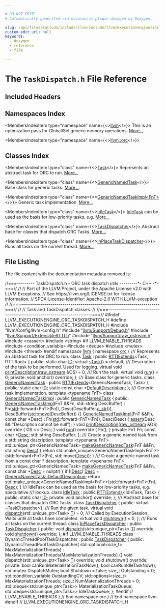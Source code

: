 ```yaml
---

# DO NOT EDIT!
# Automatically generated via docusaurus-plugin-doxygen by Doxygen.

slug: /api/files/include/include/llvm/include/llvm/executionengine/include/llvm/executionengine/orc/taskdispatch-h
custom_edit_url: null
keywords:
  - doxygen
  - reference
  - file

---
```





# The `TaskDispatch.h` File Reference

<DoxygenPage pluginConfig={pluginConfig}>



## Included Headers

<IncludesList>
<IncludesListItem
  filePath="llvm/Config/llvm-config.h"
  permalink=""
  isLocal="true" />
<IncludesListItem
  filePath="llvm/Support/Debug.h"
  permalink="/docs/api/files/include/include/llvm/include/llvm/support/debug-h"
  isLocal="true" />
<IncludesListItem
  filePath="llvm/Support/ExtensibleRTTI.h"
  permalink="/docs/api/files/include/include/llvm/include/llvm/support/extensiblertti-h"
  isLocal="true" />
<IncludesListItem
  filePath="llvm/Support/raw_ostream.h"
  permalink="/docs/api/files/include/include/llvm/include/llvm/support/raw-ostream-h"
  isLocal="true" />
<IncludesListItem
  filePath="cassert"
  permalink=""
  isLocal="false" />
<IncludesListItem
  filePath="string"
  permalink=""
  isLocal="false" />
</IncludesList>

## Namespaces Index

<MembersIndex>

<MembersIndexItem
  type="namespace"
  name={<><a href="/docs/api/namespaces/llvm">llvm</a></>}>
This is an optimization pass for GlobalISel generic memory operations. <a href="/docs/api/namespaces/llvm/#details">More...</a>
</MembersIndexItem>

<MembersIndexItem
  type="namespace"
  name={<><a href="/docs/api/namespaces/llvm/orc">llvm::orc</a></>}>
</MembersIndexItem>

</MembersIndex>

## Classes Index

<MembersIndex>

<MembersIndexItem
  type="class"
  name={<><a href="/docs/api/classes/llvm/orc/task">Task</a></>}>
Represents an abstract task for ORC to run. <a href="/docs/api/classes/llvm/orc/task/#details">More...</a>
</MembersIndexItem>

<MembersIndexItem
  type="class"
  name={<><a href="/docs/api/classes/llvm/orc/genericnamedtask">GenericNamedTask</a></>}>
Base class for generic tasks. <a href="/docs/api/classes/llvm/orc/genericnamedtask/#details">More...</a>
</MembersIndexItem>

<MembersIndexItem
  type="class"
  name={<><a href="/docs/api/classes/llvm/orc/genericnamedtaskimpl">GenericNamedTaskImpl&lt;FnT&gt;</a></>}>
Generic task implementation. <a href="/docs/api/classes/llvm/orc/genericnamedtaskimpl/#details">More...</a>
</MembersIndexItem>

<MembersIndexItem
  type="class"
  name={<><a href="/docs/api/classes/llvm/orc/idletask">IdleTask</a></>}>
<a href="/docs/api/classes/llvm/orc/idletask">IdleTask</a> can be used as the basis for low-priority tasks, e.g. <a href="/docs/api/classes/llvm/orc/idletask/#details">More...</a>
</MembersIndexItem>

<MembersIndexItem
  type="class"
  name={<><a href="/docs/api/classes/llvm/orc/taskdispatcher">TaskDispatcher</a></>}>
Abstract base for classes that dispatch ORC Tasks. <a href="/docs/api/classes/llvm/orc/taskdispatcher/#details">More...</a>
</MembersIndexItem>

<MembersIndexItem
  type="class"
  name={<><a href="/docs/api/classes/llvm/orc/inplacetaskdispatcher">InPlaceTaskDispatcher</a></>}>
Runs all tasks on the current thread. <a href="/docs/api/classes/llvm/orc/inplacetaskdispatcher/#details">More...</a>
</MembersIndexItem>

</MembersIndex>


## File Listing

The file content with the documentation metadata removed is:

<ProgramListing>

<Link id="l00001" /><CodeLine lineNumber="1"><Highlight kind="comment">//===--------- TaskDispatch.h - ORC task dispatch utils ---------&#42;- C++ -&#42;-===//</Highlight><Highlight kind="normal"></Highlight></CodeLine>
<Link id="l00002" /><CodeLine lineNumber="2"><Highlight kind="normal"></Highlight><Highlight kind="comment">//</Highlight><Highlight kind="normal"></Highlight></CodeLine>
<Link id="l00003" /><CodeLine lineNumber="3"><Highlight kind="normal"></Highlight><Highlight kind="comment">// Part of the LLVM Project, under the Apache License v2.0 with LLVM Exceptions.</Highlight><Highlight kind="normal"></Highlight></CodeLine>
<Link id="l00004" /><CodeLine lineNumber="4"><Highlight kind="normal"></Highlight><Highlight kind="comment">// See https://llvm.org/LICENSE.txt for license information.</Highlight><Highlight kind="normal"></Highlight></CodeLine>
<Link id="l00005" /><CodeLine lineNumber="5"><Highlight kind="normal"></Highlight><Highlight kind="comment">// SPDX-License-Identifier: Apache-2.0 WITH LLVM-exception</Highlight><Highlight kind="normal"></Highlight></CodeLine>
<Link id="l00006" /><CodeLine lineNumber="6"><Highlight kind="normal"></Highlight><Highlight kind="comment">//</Highlight><Highlight kind="normal"></Highlight></CodeLine>
<Link id="l00007" /><CodeLine lineNumber="7"><Highlight kind="normal"></Highlight><Highlight kind="comment">//===----------------------------------------------------------------------===//</Highlight><Highlight kind="normal"></Highlight></CodeLine>
<Link id="l00008" /><CodeLine lineNumber="8"><Highlight kind="normal"></Highlight><Highlight kind="comment">//</Highlight><Highlight kind="normal"></Highlight></CodeLine>
<Link id="l00009" /><CodeLine lineNumber="9"><Highlight kind="normal"></Highlight><Highlight kind="comment">// Task and TaskDispatch classes.</Highlight><Highlight kind="normal"></Highlight></CodeLine>
<Link id="l00010" /><CodeLine lineNumber="10"><Highlight kind="normal"></Highlight><Highlight kind="comment">//</Highlight><Highlight kind="normal"></Highlight></CodeLine>
<Link id="l00011" /><CodeLine lineNumber="11"><Highlight kind="normal"></Highlight><Highlight kind="comment">//===----------------------------------------------------------------------===//</Highlight><Highlight kind="normal"></Highlight></CodeLine>
<Link id="l00012" /><CodeLine lineNumber="12"><Highlight kind="normal"></Highlight></CodeLine>
<Link id="l00013" /><CodeLine lineNumber="13"><Highlight kind="normal"></Highlight><Highlight kind="preprocessor">#ifndef LLVM&#95;EXECUTIONENGINE&#95;ORC&#95;TASKDISPATCH&#95;H</Highlight><Highlight kind="normal"></Highlight></CodeLine>
<Link id="l00014" /><CodeLine lineNumber="14"><Highlight kind="normal"></Highlight><Highlight kind="preprocessor">#define LLVM&#95;EXECUTIONENGINE&#95;ORC&#95;TASKDISPATCH&#95;H</Highlight><Highlight kind="normal"></Highlight></CodeLine>
<Link id="l00015" /><CodeLine lineNumber="15"><Highlight kind="normal"></Highlight></CodeLine>
<Link id="l00016" /><CodeLine lineNumber="16"><Highlight kind="normal"></Highlight><Highlight kind="preprocessor">#include &quot;llvm/Config/llvm-config.h&quot;</Highlight><Highlight kind="normal"></Highlight></CodeLine>
<Link id="l00017" /><CodeLine lineNumber="17"><Highlight kind="normal"></Highlight><Highlight kind="preprocessor">#include &quot;<a href="/docs/api/files/include/include/llvm/include/llvm/support/debug-h">llvm/Support/Debug.h</a>&quot;</Highlight><Highlight kind="normal"></Highlight></CodeLine>
<Link id="l00018" /><CodeLine lineNumber="18"><Highlight kind="normal"></Highlight><Highlight kind="preprocessor">#include &quot;<a href="/docs/api/files/include/include/llvm/include/llvm/support/extensiblertti-h">llvm/Support/ExtensibleRTTI.h</a>&quot;</Highlight><Highlight kind="normal"></Highlight></CodeLine>
<Link id="l00019" /><CodeLine lineNumber="19"><Highlight kind="normal"></Highlight><Highlight kind="preprocessor">#include &quot;<a href="/docs/api/files/include/include/llvm/include/llvm/support/raw-ostream-h">llvm/Support/raw&#95;ostream.h</a>&quot;</Highlight><Highlight kind="normal"></Highlight></CodeLine>
<Link id="l00020" /><CodeLine lineNumber="20"><Highlight kind="normal"></Highlight></CodeLine>
<Link id="l00021" /><CodeLine lineNumber="21"><Highlight kind="normal"></Highlight><Highlight kind="preprocessor">#include &lt;cassert&gt;</Highlight><Highlight kind="normal"></Highlight></CodeLine>
<Link id="l00022" /><CodeLine lineNumber="22"><Highlight kind="normal"></Highlight><Highlight kind="preprocessor">#include &lt;string&gt;</Highlight><Highlight kind="normal"></Highlight></CodeLine>
<Link id="l00023" /><CodeLine lineNumber="23"><Highlight kind="normal"></Highlight></CodeLine>
<Link id="l00024" /><CodeLine lineNumber="24"><Highlight kind="normal"></Highlight><Highlight kind="preprocessor">#if LLVM&#95;ENABLE&#95;THREADS</Highlight><Highlight kind="normal"></Highlight></CodeLine>
<Link id="l00025" /><CodeLine lineNumber="25"><Highlight kind="normal"></Highlight><Highlight kind="preprocessor">#include &lt;condition&#95;variable&gt;</Highlight><Highlight kind="normal"></Highlight></CodeLine>
<Link id="l00026" /><CodeLine lineNumber="26"><Highlight kind="normal"></Highlight><Highlight kind="preprocessor">#include &lt;deque&gt;</Highlight><Highlight kind="normal"></Highlight></CodeLine>
<Link id="l00027" /><CodeLine lineNumber="27"><Highlight kind="normal"></Highlight><Highlight kind="preprocessor">#include &lt;mutex&gt;</Highlight><Highlight kind="normal"></Highlight></CodeLine>
<Link id="l00028" /><CodeLine lineNumber="28"><Highlight kind="normal"></Highlight><Highlight kind="preprocessor">#include &lt;thread&gt;</Highlight><Highlight kind="normal"></Highlight></CodeLine>
<Link id="l00029" /><CodeLine lineNumber="29"><Highlight kind="normal"></Highlight><Highlight kind="preprocessor">#endif</Highlight><Highlight kind="normal"></Highlight></CodeLine>
<Link id="l00030" /><CodeLine lineNumber="30"><Highlight kind="normal"></Highlight></CodeLine>
<Link id="l00031" /><CodeLine lineNumber="31"><Highlight kind="normal"></Highlight><Highlight kind="keyword">namespace </Highlight><Highlight kind="normal"><a href="/docs/api/namespaces/llvm">llvm</a> &#123;</Highlight></CodeLine>
<Link id="l00032" /><CodeLine lineNumber="32"><Highlight kind="normal"></Highlight><Highlight kind="keyword">namespace </Highlight><Highlight kind="normal"><a href="/docs/api/namespaces/llvm/orc">orc</a> &#123;</Highlight></CodeLine>
<Link id="l00033" /><CodeLine lineNumber="33"><Highlight kind="normal"></Highlight><Highlight kind="comment"></Highlight></CodeLine>
<Link id="l00034" /><CodeLine lineNumber="34"><Highlight kind="comment">/// Represents an abstract task for ORC to run.</Highlight><Highlight kind="normal"></Highlight></CodeLine>
<Link id="l00035" /><CodeLine lineNumber="35" lineLink="/docs/api/classes/llvm/orc/task"><Highlight kind="normal"></Highlight><Highlight kind="keyword">class </Highlight><Highlight kind="normal"><a href="/docs/api/classes/llvm/orc/task">Task</a> : </Highlight><Highlight kind="keyword">public</Highlight><Highlight kind="normal"> <a href="/docs/api/classes/llvm/rttiextends">RTTIExtends</a>&lt;Task, RTTIRoot&gt; &#123;</Highlight></CodeLine>
<Link id="l00036" /><CodeLine lineNumber="36"><Highlight kind="normal"></Highlight><Highlight kind="keyword">public</Highlight><Highlight kind="normal">:</Highlight></CodeLine>
<Link id="l00037" /><CodeLine lineNumber="37" lineLink="/docs/api/classes/llvm/orc/task/#a900d5ac7f82f0b32c9405ae4601c7ef8"><Highlight kind="normal">  </Highlight><Highlight kind="keyword">static</Highlight><Highlight kind="normal"> </Highlight><Highlight kind="keywordtype">char</Highlight><Highlight kind="normal"> <a href="/docs/api/classes/llvm/orc/task/#a900d5ac7f82f0b32c9405ae4601c7ef8">ID</a>;</Highlight></CodeLine>
<Link id="l00038" /><CodeLine lineNumber="38"><Highlight kind="normal"></Highlight></CodeLine>
<Link id="l00039" /><CodeLine lineNumber="39" lineLink="/docs/api/classes/llvm/orc/task/#a00f634299a7414b9b94909ad8e7be0e3"><Highlight kind="normal">  </Highlight><Highlight kind="keyword">virtual</Highlight><Highlight kind="normal"> <a href="/docs/api/classes/llvm/orc/task/#a00f634299a7414b9b94909ad8e7be0e3">~Task</a>() = </Highlight><Highlight kind="keywordflow">default</Highlight><Highlight kind="normal">;</Highlight></CodeLine>
<Link id="l00040" /><CodeLine lineNumber="40"><Highlight kind="normal"></Highlight><Highlight kind="comment"></Highlight></CodeLine>
<Link id="l00041" /><CodeLine lineNumber="41"><Highlight kind="comment">  /// Description of the task to be performed. Used for logging.</Highlight><Highlight kind="normal"></Highlight></CodeLine>
<Link id="l00042" /><CodeLine lineNumber="42" lineLink="/docs/api/classes/llvm/orc/task/#ad7edba908d32b74fff3fca8da4accadd"><Highlight kind="normal">  </Highlight><Highlight kind="keyword">virtual</Highlight><Highlight kind="normal"> </Highlight><Highlight kind="keywordtype">void</Highlight><Highlight kind="normal"> <a href="/docs/api/classes/llvm/orc/task/#ad7edba908d32b74fff3fca8da4accadd">printDescription</a>(<a href="/docs/api/classes/llvm/raw-ostream">raw&#95;ostream</a> &amp;OS) = 0;</Highlight></CodeLine>
<Link id="l00043" /><CodeLine lineNumber="43"><Highlight kind="normal"></Highlight><Highlight kind="comment"></Highlight></CodeLine>
<Link id="l00044" /><CodeLine lineNumber="44"><Highlight kind="comment">  /// Run the task.</Highlight><Highlight kind="normal"></Highlight></CodeLine>
<Link id="l00045" /><CodeLine lineNumber="45" lineLink="/docs/api/classes/llvm/orc/task/#acbe59f8bc89ec78505103ee58f2a9c88"><Highlight kind="normal">  </Highlight><Highlight kind="keyword">virtual</Highlight><Highlight kind="normal"> </Highlight><Highlight kind="keywordtype">void</Highlight><Highlight kind="normal"> <a href="/docs/api/classes/llvm/orc/task/#acbe59f8bc89ec78505103ee58f2a9c88">run</a>() = 0;</Highlight></CodeLine>
<Link id="l00046" /><CodeLine lineNumber="46"><Highlight kind="normal"></Highlight></CodeLine>
<Link id="l00047" /><CodeLine lineNumber="47"><Highlight kind="normal"></Highlight><Highlight kind="keyword">private</Highlight><Highlight kind="normal">:</Highlight></CodeLine>
<Link id="l00048" /><CodeLine lineNumber="48"><Highlight kind="normal">  </Highlight><Highlight kind="keywordtype">void</Highlight><Highlight kind="normal"> anchor() </Highlight><Highlight kind="keyword">override</Highlight><Highlight kind="normal">;</Highlight></CodeLine>
<Link id="l00049" /><CodeLine lineNumber="49"><Highlight kind="normal">&#125;;</Highlight></CodeLine>
<Link id="l00050" /><CodeLine lineNumber="50"><Highlight kind="normal"></Highlight><Highlight kind="comment"></Highlight></CodeLine>
<Link id="l00051" /><CodeLine lineNumber="51"><Highlight kind="comment">/// Base class for generic tasks.</Highlight><Highlight kind="normal"></Highlight></CodeLine>
<Link id="l00052" /><CodeLine lineNumber="52" lineLink="/docs/api/classes/llvm/orc/genericnamedtask"><Highlight kind="normal"></Highlight><Highlight kind="keyword">class </Highlight><Highlight kind="normal"><a href="/docs/api/classes/llvm/orc/genericnamedtask">GenericNamedTask</a> : </Highlight><Highlight kind="keyword">public</Highlight><Highlight kind="normal"> <a href="/docs/api/classes/llvm/rttiextends">RTTIExtends</a>&lt;GenericNamedTask, Task&gt; &#123;</Highlight></CodeLine>
<Link id="l00053" /><CodeLine lineNumber="53"><Highlight kind="normal"></Highlight><Highlight kind="keyword">public</Highlight><Highlight kind="normal">:</Highlight></CodeLine>
<Link id="l00054" /><CodeLine lineNumber="54" lineLink="/docs/api/classes/llvm/orc/genericnamedtask/#a773520b4532338c746e7fc32d94adc79"><Highlight kind="normal">  </Highlight><Highlight kind="keyword">static</Highlight><Highlight kind="normal"> </Highlight><Highlight kind="keywordtype">char</Highlight><Highlight kind="normal"> <a href="/docs/api/classes/llvm/orc/genericnamedtask/#a773520b4532338c746e7fc32d94adc79">ID</a>;</Highlight></CodeLine>
<Link id="l00055" /><CodeLine lineNumber="55" lineLink="/docs/api/classes/llvm/orc/genericnamedtask/#a925e0767690b11e0967016817efd7fee"><Highlight kind="normal">  </Highlight><Highlight kind="keyword">static</Highlight><Highlight kind="normal"> </Highlight><Highlight kind="keyword">const</Highlight><Highlight kind="normal"> </Highlight><Highlight kind="keywordtype">char</Highlight><Highlight kind="normal"> &#42;<a href="/docs/api/classes/llvm/orc/genericnamedtask/#a925e0767690b11e0967016817efd7fee">DefaultDescription</a>;</Highlight></CodeLine>
<Link id="l00056" /><CodeLine lineNumber="56"><Highlight kind="normal">&#125;;</Highlight></CodeLine>
<Link id="l00057" /><CodeLine lineNumber="57"><Highlight kind="normal"></Highlight><Highlight kind="comment"></Highlight></CodeLine>
<Link id="l00058" /><CodeLine lineNumber="58"><Highlight kind="comment">/// Generic task implementation.</Highlight><Highlight kind="normal"></Highlight></CodeLine>
<Link id="l00059" /><CodeLine lineNumber="59" lineLink="/docs/api/classes/llvm/orc/genericnamedtaskimpl"><Highlight kind="normal"></Highlight><Highlight kind="keyword">template</Highlight><Highlight kind="normal"> &lt;</Highlight><Highlight kind="keyword">typename</Highlight><Highlight kind="normal"> FnT&gt; </Highlight><Highlight kind="keyword">class </Highlight><Highlight kind="normal"><a href="/docs/api/classes/llvm/orc/genericnamedtaskimpl/#aa182e08013fad60efee652111d2ad12c">GenericNamedTaskImpl</a> : </Highlight><Highlight kind="keyword">public</Highlight><Highlight kind="normal"> <a href="/docs/api/classes/llvm/orc/genericnamedtask">GenericNamedTask</a> &#123;</Highlight></CodeLine>
<Link id="l00060" /><CodeLine lineNumber="60"><Highlight kind="normal"></Highlight><Highlight kind="keyword">public</Highlight><Highlight kind="normal">:</Highlight></CodeLine>
<Link id="l00061" /><CodeLine lineNumber="61" lineLink="/docs/api/classes/llvm/orc/genericnamedtaskimpl/#aa182e08013fad60efee652111d2ad12c"><Highlight kind="normal">  <a href="/docs/api/classes/llvm/orc/genericnamedtaskimpl/#aa182e08013fad60efee652111d2ad12c">GenericNamedTaskImpl</a>(FnT &amp;&amp;Fn, std::string DescBuffer)</Highlight></CodeLine>
<Link id="l00062" /><CodeLine lineNumber="62"><Highlight kind="normal">      : Fn(<a href="/docs/api/namespaces/std">std</a>::forward&lt;FnT&gt;(Fn)), Desc(DescBuffer.<a href="/docs/api/namespaces/llvm/#a2e3d3da964f7eb14ef2eabf0c4a08ba5">c&#95;str</a>()),</Highlight></CodeLine>
<Link id="l00063" /><CodeLine lineNumber="63"><Highlight kind="normal">        DescBuffer(<a href="/docs/api/namespaces/std">std</a>::<a href="/docs/api/namespaces/llvm/#abfc9c7ecf70f66901e439f7c04ef3dbb">move</a>(DescBuffer)) &#123;&#125;</Highlight></CodeLine>
<Link id="l00064" /><CodeLine lineNumber="64" lineLink="/docs/api/classes/llvm/orc/genericnamedtaskimpl/#a5a09253e61857edce96dca30ab21789e"><Highlight kind="normal">  <a href="/docs/api/classes/llvm/orc/genericnamedtaskimpl/#a5a09253e61857edce96dca30ab21789e">GenericNamedTaskImpl</a>(FnT &amp;&amp;Fn, </Highlight><Highlight kind="keyword">const</Highlight><Highlight kind="normal"> </Highlight><Highlight kind="keywordtype">char</Highlight><Highlight kind="normal"> &#42;Desc)</Highlight></CodeLine>
<Link id="l00065" /><CodeLine lineNumber="65"><Highlight kind="normal">      : Fn(<a href="/docs/api/namespaces/std">std</a>::forward&lt;FnT&gt;(Fn)), Desc(Desc) &#123;</Highlight></CodeLine>
<Link id="l00066" /><CodeLine lineNumber="66"><Highlight kind="normal">    <a href="/docs/api/files/lib/lib/target/lib/target/amdgpu/silowercontrolflow-cpp/#a4868c5d81c5ccc98c47aeab6244346a0">assert</a>(Desc &amp;&amp; </Highlight><Highlight kind="stringliteral">&quot;Description cannot be null&quot;</Highlight><Highlight kind="normal">);</Highlight></CodeLine>
<Link id="l00067" /><CodeLine lineNumber="67"><Highlight kind="normal">  &#125;</Highlight></CodeLine>
<Link id="l00068" /><CodeLine lineNumber="68" lineLink="/docs/api/classes/llvm/orc/genericnamedtaskimpl/#ad15c1f16bf6da3c6104804fce027bb57"><Highlight kind="normal">  </Highlight><Highlight kind="keywordtype">void</Highlight><Highlight kind="normal"> <a href="/docs/api/classes/llvm/orc/genericnamedtaskimpl/#ad15c1f16bf6da3c6104804fce027bb57">printDescription</a>(<a href="/docs/api/classes/llvm/raw-ostream">raw&#95;ostream</a> &amp;OS)</Highlight><Highlight kind="keyword"> override </Highlight><Highlight kind="normal">&#123; OS &lt;&lt; Desc; &#125;</Highlight></CodeLine>
<Link id="l00069" /><CodeLine lineNumber="69" lineLink="/docs/api/classes/llvm/orc/genericnamedtaskimpl/#a9f2ed5de2de6f7efee004405764caff5"><Highlight kind="normal">  </Highlight><Highlight kind="keywordtype">void</Highlight><Highlight kind="normal"> <a href="/docs/api/classes/llvm/orc/genericnamedtaskimpl/#a9f2ed5de2de6f7efee004405764caff5">run</a>()</Highlight><Highlight kind="keyword"> override </Highlight><Highlight kind="normal">&#123; Fn(); &#125;</Highlight></CodeLine>
<Link id="l00070" /><CodeLine lineNumber="70"><Highlight kind="normal"></Highlight></CodeLine>
<Link id="l00071" /><CodeLine lineNumber="71"><Highlight kind="normal"></Highlight><Highlight kind="keyword">private</Highlight><Highlight kind="normal">:</Highlight></CodeLine>
<Link id="l00072" /><CodeLine lineNumber="72"><Highlight kind="normal">  FnT Fn;</Highlight></CodeLine>
<Link id="l00073" /><CodeLine lineNumber="73"><Highlight kind="normal">  </Highlight><Highlight kind="keyword">const</Highlight><Highlight kind="normal"> </Highlight><Highlight kind="keywordtype">char</Highlight><Highlight kind="normal"> &#42;<a href="/docs/api/namespaces/llvm/#a4de98a9acffcef5bb4b31862cb8c72ac">Desc</a>;</Highlight></CodeLine>
<Link id="l00074" /><CodeLine lineNumber="74"><Highlight kind="normal">  std::string DescBuffer;</Highlight></CodeLine>
<Link id="l00075" /><CodeLine lineNumber="75"><Highlight kind="normal">&#125;;</Highlight></CodeLine>
<Link id="l00076" /><CodeLine lineNumber="76"><Highlight kind="normal"></Highlight><Highlight kind="comment"></Highlight></CodeLine>
<Link id="l00077" /><CodeLine lineNumber="77"><Highlight kind="comment">/// Create a generic named task from a std::string description.</Highlight><Highlight kind="normal"></Highlight></CodeLine>
<Link id="l00078" /><CodeLine lineNumber="78"><Highlight kind="normal"></Highlight><Highlight kind="keyword">template</Highlight><Highlight kind="normal"> &lt;</Highlight><Highlight kind="keyword">typename</Highlight><Highlight kind="normal"> FnT&gt;</Highlight></CodeLine>
<Link id="l00079" /><CodeLine lineNumber="79" lineLink="/docs/api/namespaces/llvm/orc/#a4a64da92b7660d6aceacef12dd6dd78e"><Highlight kind="normal">std::unique&#95;ptr&lt;GenericNamedTask&gt; <a href="/docs/api/namespaces/llvm/orc/#a4a64da92b7660d6aceacef12dd6dd78e">makeGenericNamedTask</a>(FnT &amp;&amp;Fn,</Highlight></CodeLine>
<Link id="l00080" /><CodeLine lineNumber="80"><Highlight kind="normal">                                                       std::string <a href="/docs/api/namespaces/llvm/#a4de98a9acffcef5bb4b31862cb8c72ac">Desc</a>) &#123;</Highlight></CodeLine>
<Link id="l00081" /><CodeLine lineNumber="81"><Highlight kind="normal">  </Highlight><Highlight kind="keywordflow">return</Highlight><Highlight kind="normal"> std::make&#95;unique&lt;GenericNamedTaskImpl&lt;FnT&gt;&gt;(std::forward&lt;FnT&gt;(Fn),</Highlight></CodeLine>
<Link id="l00082" /><CodeLine lineNumber="82"><Highlight kind="normal">                                                     std::move(<a href="/docs/api/namespaces/llvm/#a4de98a9acffcef5bb4b31862cb8c72ac">Desc</a>));</Highlight></CodeLine>
<Link id="l00083" /><CodeLine lineNumber="83"><Highlight kind="normal">&#125;</Highlight></CodeLine>
<Link id="l00084" /><CodeLine lineNumber="84"><Highlight kind="normal"></Highlight><Highlight kind="comment"></Highlight></CodeLine>
<Link id="l00085" /><CodeLine lineNumber="85"><Highlight kind="comment">/// Create a generic named task from a const char &#42; description.</Highlight><Highlight kind="normal"></Highlight></CodeLine>
<Link id="l00086" /><CodeLine lineNumber="86"><Highlight kind="normal"></Highlight><Highlight kind="keyword">template</Highlight><Highlight kind="normal"> &lt;</Highlight><Highlight kind="keyword">typename</Highlight><Highlight kind="normal"> FnT&gt;</Highlight></CodeLine>
<Link id="l00087" /><CodeLine lineNumber="87"><Highlight kind="normal">std::unique&#95;ptr&lt;GenericNamedTask&gt;</Highlight></CodeLine>
<Link id="l00088" /><CodeLine lineNumber="88" lineLink="/docs/api/namespaces/llvm/orc/#a1ed1f22d0d74c1432474f4daf8ca75fd"><Highlight kind="normal"><a href="/docs/api/namespaces/llvm/orc/#a4a64da92b7660d6aceacef12dd6dd78e">makeGenericNamedTask</a>(FnT &amp;&amp;Fn, </Highlight><Highlight kind="keyword">const</Highlight><Highlight kind="normal"> </Highlight><Highlight kind="keywordtype">char</Highlight><Highlight kind="normal"> &#42;<a href="/docs/api/namespaces/llvm/#a4de98a9acffcef5bb4b31862cb8c72ac">Desc</a> = </Highlight><Highlight kind="keyword">nullptr</Highlight><Highlight kind="normal">) &#123;</Highlight></CodeLine>
<Link id="l00089" /><CodeLine lineNumber="89"><Highlight kind="normal">  </Highlight><Highlight kind="keywordflow">if</Highlight><Highlight kind="normal"> (!<a href="/docs/api/namespaces/llvm/#a4de98a9acffcef5bb4b31862cb8c72ac">Desc</a>)</Highlight></CodeLine>
<Link id="l00090" /><CodeLine lineNumber="90"><Highlight kind="normal">    <a href="/docs/api/namespaces/llvm/#a4de98a9acffcef5bb4b31862cb8c72ac">Desc</a> = <a href="/docs/api/classes/llvm/orc/genericnamedtask/#a925e0767690b11e0967016817efd7fee">GenericNamedTask::DefaultDescription</a>;</Highlight></CodeLine>
<Link id="l00091" /><CodeLine lineNumber="91"><Highlight kind="normal">  </Highlight><Highlight kind="keywordflow">return</Highlight><Highlight kind="normal"> std::make&#95;unique&lt;GenericNamedTaskImpl&lt;FnT&gt;&gt;(std::forward&lt;FnT&gt;(Fn),</Highlight></CodeLine>
<Link id="l00092" /><CodeLine lineNumber="92"><Highlight kind="normal">                                                     <a href="/docs/api/namespaces/llvm/#a4de98a9acffcef5bb4b31862cb8c72ac">Desc</a>);</Highlight></CodeLine>
<Link id="l00093" /><CodeLine lineNumber="93"><Highlight kind="normal">&#125;</Highlight></CodeLine>
<Link id="l00094" /><CodeLine lineNumber="94"><Highlight kind="normal"></Highlight><Highlight kind="comment"></Highlight></CodeLine>
<Link id="l00095" /><CodeLine lineNumber="95"><Highlight kind="comment">/// IdleTask can be used as the basis for low-priority tasks, e.g. speculative</Highlight></CodeLine>
<Link id="l00096" /><CodeLine lineNumber="96"><Highlight kind="comment">/// lookup.</Highlight><Highlight kind="normal"></Highlight></CodeLine>
<Link id="l00097" /><CodeLine lineNumber="97" lineLink="/docs/api/classes/llvm/orc/idletask"><Highlight kind="normal"></Highlight><Highlight kind="keyword">class </Highlight><Highlight kind="normal"><a href="/docs/api/classes/llvm/orc/idletask">IdleTask</a> : </Highlight><Highlight kind="keyword">public</Highlight><Highlight kind="normal"> <a href="/docs/api/classes/llvm/rttiextends">RTTIExtends</a>&lt;IdleTask, Task&gt; &#123;</Highlight></CodeLine>
<Link id="l00098" /><CodeLine lineNumber="98"><Highlight kind="normal"></Highlight><Highlight kind="keyword">public</Highlight><Highlight kind="normal">:</Highlight></CodeLine>
<Link id="l00099" /><CodeLine lineNumber="99" lineLink="/docs/api/classes/llvm/orc/idletask/#a1625c58ecb76e5177076899e615162ba"><Highlight kind="normal">  </Highlight><Highlight kind="keyword">static</Highlight><Highlight kind="normal"> </Highlight><Highlight kind="keywordtype">char</Highlight><Highlight kind="normal"> <a href="/docs/api/classes/llvm/orc/idletask/#a1625c58ecb76e5177076899e615162ba">ID</a>;</Highlight></CodeLine>
<Link id="l00100" /><CodeLine lineNumber="100"><Highlight kind="normal"></Highlight></CodeLine>
<Link id="l00101" /><CodeLine lineNumber="101"><Highlight kind="normal"></Highlight><Highlight kind="keyword">private</Highlight><Highlight kind="normal">:</Highlight></CodeLine>
<Link id="l00102" /><CodeLine lineNumber="102"><Highlight kind="normal">  </Highlight><Highlight kind="keywordtype">void</Highlight><Highlight kind="normal"> anchor() </Highlight><Highlight kind="keyword">override</Highlight><Highlight kind="normal">;</Highlight></CodeLine>
<Link id="l00103" /><CodeLine lineNumber="103"><Highlight kind="normal">&#125;;</Highlight></CodeLine>
<Link id="l00104" /><CodeLine lineNumber="104"><Highlight kind="normal"></Highlight><Highlight kind="comment"></Highlight></CodeLine>
<Link id="l00105" /><CodeLine lineNumber="105"><Highlight kind="comment">/// Abstract base for classes that dispatch ORC Tasks.</Highlight><Highlight kind="normal"></Highlight></CodeLine>
<Link id="l00106" /><CodeLine lineNumber="106" lineLink="/docs/api/classes/llvm/orc/taskdispatcher"><Highlight kind="normal"></Highlight><Highlight kind="keyword">class </Highlight><Highlight kind="normal"><a href="/docs/api/classes/llvm/orc/taskdispatcher">TaskDispatcher</a> &#123;</Highlight></CodeLine>
<Link id="l00107" /><CodeLine lineNumber="107"><Highlight kind="normal"></Highlight><Highlight kind="keyword">public</Highlight><Highlight kind="normal">:</Highlight></CodeLine>
<Link id="l00108" /><CodeLine lineNumber="108" lineLink="/docs/api/classes/llvm/orc/taskdispatcher/#ac0850473ed3b02cbcfe2b77d4323ecb2"><Highlight kind="normal">  </Highlight><Highlight kind="keyword">virtual</Highlight><Highlight kind="normal"> <a href="/docs/api/classes/llvm/orc/taskdispatcher/#ac0850473ed3b02cbcfe2b77d4323ecb2">~TaskDispatcher</a>();</Highlight></CodeLine>
<Link id="l00109" /><CodeLine lineNumber="109"><Highlight kind="normal"></Highlight><Highlight kind="comment"></Highlight></CodeLine>
<Link id="l00110" /><CodeLine lineNumber="110"><Highlight kind="comment">  /// Run the given task.</Highlight><Highlight kind="normal"></Highlight></CodeLine>
<Link id="l00111" /><CodeLine lineNumber="111" lineLink="/docs/api/classes/llvm/orc/taskdispatcher/#a357272a9ee9a41babe1ba59b9dd063a8"><Highlight kind="normal">  </Highlight><Highlight kind="keyword">virtual</Highlight><Highlight kind="normal"> </Highlight><Highlight kind="keywordtype">void</Highlight><Highlight kind="normal"> <a href="/docs/api/classes/llvm/orc/taskdispatcher/#a357272a9ee9a41babe1ba59b9dd063a8">dispatch</a>(std::unique&#95;ptr&lt;Task&gt; <a href="/docs/api/files/lib/lib/target/lib/target/mips/mips16isellowering-cpp/#a0acb682b8260ab1c60b918599864e2e5">T</a>) = 0;</Highlight></CodeLine>
<Link id="l00112" /><CodeLine lineNumber="112"><Highlight kind="normal"></Highlight><Highlight kind="comment"></Highlight></CodeLine>
<Link id="l00113" /><CodeLine lineNumber="113"><Highlight kind="comment">  /// Called by ExecutionSession. Waits until all tasks have completed.</Highlight><Highlight kind="normal"></Highlight></CodeLine>
<Link id="l00114" /><CodeLine lineNumber="114" lineLink="/docs/api/classes/llvm/orc/taskdispatcher/#a1b459e65fd6c044f4dcd3cf79cc618ac"><Highlight kind="normal">  </Highlight><Highlight kind="keyword">virtual</Highlight><Highlight kind="normal"> </Highlight><Highlight kind="keywordtype">void</Highlight><Highlight kind="normal"> <a href="/docs/api/classes/llvm/orc/taskdispatcher/#a1b459e65fd6c044f4dcd3cf79cc618ac">shutdown</a>() = 0;</Highlight></CodeLine>
<Link id="l00115" /><CodeLine lineNumber="115"><Highlight kind="normal">&#125;;</Highlight></CodeLine>
<Link id="l00116" /><CodeLine lineNumber="116"><Highlight kind="normal"></Highlight><Highlight kind="comment"></Highlight></CodeLine>
<Link id="l00117" /><CodeLine lineNumber="117"><Highlight kind="comment">/// Runs all tasks on the current thread.</Highlight><Highlight kind="normal"></Highlight></CodeLine>
<Link id="l00118" /><CodeLine lineNumber="118" lineLink="/docs/api/classes/llvm/orc/inplacetaskdispatcher"><Highlight kind="normal"></Highlight><Highlight kind="keyword">class </Highlight><Highlight kind="normal"><a href="/docs/api/classes/llvm/orc/inplacetaskdispatcher">InPlaceTaskDispatcher</a> : </Highlight><Highlight kind="keyword">public</Highlight><Highlight kind="normal"> <a href="/docs/api/classes/llvm/orc/taskdispatcher">TaskDispatcher</a> &#123;</Highlight></CodeLine>
<Link id="l00119" /><CodeLine lineNumber="119"><Highlight kind="normal"></Highlight><Highlight kind="keyword">public</Highlight><Highlight kind="normal">:</Highlight></CodeLine>
<Link id="l00120" /><CodeLine lineNumber="120"><Highlight kind="normal">  </Highlight><Highlight kind="keywordtype">void</Highlight><Highlight kind="normal"> <a href="/docs/api/classes/llvm/orc/inplacetaskdispatcher/#a4630c1975600b8c1cbc178d5842ab397">dispatch</a>(std::unique&#95;ptr&lt;Task&gt; <a href="/docs/api/files/lib/lib/target/lib/target/mips/mips16isellowering-cpp/#a0acb682b8260ab1c60b918599864e2e5">T</a>) </Highlight><Highlight kind="keyword">override</Highlight><Highlight kind="normal">;</Highlight></CodeLine>
<Link id="l00121" /><CodeLine lineNumber="121"><Highlight kind="normal">  </Highlight><Highlight kind="keywordtype">void</Highlight><Highlight kind="normal"> <a href="/docs/api/classes/llvm/orc/inplacetaskdispatcher/#a08a14883facf3fa7430c8165f55cd844">shutdown</a>() </Highlight><Highlight kind="keyword">override</Highlight><Highlight kind="normal">;</Highlight></CodeLine>
<Link id="l00122" /><CodeLine lineNumber="122"><Highlight kind="normal">&#125;;</Highlight></CodeLine>
<Link id="l00123" /><CodeLine lineNumber="123"><Highlight kind="normal"></Highlight></CodeLine>
<Link id="l00124" /><CodeLine lineNumber="124"><Highlight kind="normal"></Highlight><Highlight kind="preprocessor">#if LLVM&#95;ENABLE&#95;THREADS</Highlight><Highlight kind="normal"></Highlight></CodeLine>
<Link id="l00125" /><CodeLine lineNumber="125"><Highlight kind="normal"></Highlight></CodeLine>
<Link id="l00126" /><CodeLine lineNumber="126"><Highlight kind="normal"></Highlight><Highlight kind="keyword">class </Highlight><Highlight kind="normal">DynamicThreadPoolTaskDispatcher : </Highlight><Highlight kind="keyword">public</Highlight><Highlight kind="normal"> <a href="/docs/api/classes/llvm/orc/taskdispatcher">TaskDispatcher</a> &#123;</Highlight></CodeLine>
<Link id="l00127" /><CodeLine lineNumber="127"><Highlight kind="normal"></Highlight><Highlight kind="keyword">public</Highlight><Highlight kind="normal">:</Highlight></CodeLine>
<Link id="l00128" /><CodeLine lineNumber="128"><Highlight kind="normal">  DynamicThreadPoolTaskDispatcher(</Highlight></CodeLine>
<Link id="l00129" /><CodeLine lineNumber="129"><Highlight kind="normal">      std::optional&lt;size&#95;t&gt; MaxMaterializationThreads)</Highlight></CodeLine>
<Link id="l00130" /><CodeLine lineNumber="130"><Highlight kind="normal">      : MaxMaterializationThreads(MaxMaterializationThreads) &#123;&#125;</Highlight></CodeLine>
<Link id="l00131" /><CodeLine lineNumber="131"><Highlight kind="normal"></Highlight></CodeLine>
<Link id="l00132" /><CodeLine lineNumber="132"><Highlight kind="normal">  </Highlight><Highlight kind="keywordtype">void</Highlight><Highlight kind="normal"> dispatch(std::unique&#95;ptr&lt;Task&gt; <a href="/docs/api/files/lib/lib/target/lib/target/mips/mips16isellowering-cpp/#a0acb682b8260ab1c60b918599864e2e5">T</a>) </Highlight><Highlight kind="keyword">override</Highlight><Highlight kind="normal">;</Highlight></CodeLine>
<Link id="l00133" /><CodeLine lineNumber="133"><Highlight kind="normal">  </Highlight><Highlight kind="keywordtype">void</Highlight><Highlight kind="normal"> shutdown() </Highlight><Highlight kind="keyword">override</Highlight><Highlight kind="normal">;</Highlight></CodeLine>
<Link id="l00134" /><CodeLine lineNumber="134"><Highlight kind="normal"></Highlight><Highlight kind="keyword">private</Highlight><Highlight kind="normal">:</Highlight></CodeLine>
<Link id="l00135" /><CodeLine lineNumber="135"><Highlight kind="normal">  </Highlight><Highlight kind="keywordtype">bool</Highlight><Highlight kind="normal"> canRunMaterializationTaskNow();</Highlight></CodeLine>
<Link id="l00136" /><CodeLine lineNumber="136"><Highlight kind="normal">  </Highlight><Highlight kind="keywordtype">bool</Highlight><Highlight kind="normal"> canRunIdleTaskNow();</Highlight></CodeLine>
<Link id="l00137" /><CodeLine lineNumber="137"><Highlight kind="normal"></Highlight></CodeLine>
<Link id="l00138" /><CodeLine lineNumber="138"><Highlight kind="normal">  std::mutex DispatchMutex;</Highlight></CodeLine>
<Link id="l00139" /><CodeLine lineNumber="139"><Highlight kind="normal">  </Highlight><Highlight kind="keywordtype">bool</Highlight><Highlight kind="normal"> Shutdown = </Highlight><Highlight kind="keyword">false</Highlight><Highlight kind="normal">;</Highlight></CodeLine>
<Link id="l00140" /><CodeLine lineNumber="140"><Highlight kind="normal">  </Highlight><Highlight kind="keywordtype">size&#95;t</Highlight><Highlight kind="normal"> Outstanding = 0;</Highlight></CodeLine>
<Link id="l00141" /><CodeLine lineNumber="141"><Highlight kind="normal">  std::condition&#95;variable OutstandingCV;</Highlight></CodeLine>
<Link id="l00142" /><CodeLine lineNumber="142"><Highlight kind="normal"></Highlight></CodeLine>
<Link id="l00143" /><CodeLine lineNumber="143"><Highlight kind="normal">  std::optional&lt;size&#95;t&gt; MaxMaterializationThreads;</Highlight></CodeLine>
<Link id="l00144" /><CodeLine lineNumber="144"><Highlight kind="normal">  </Highlight><Highlight kind="keywordtype">size&#95;t</Highlight><Highlight kind="normal"> NumMaterializationThreads = 0;</Highlight></CodeLine>
<Link id="l00145" /><CodeLine lineNumber="145"><Highlight kind="normal">  std::deque&lt;std::unique&#95;ptr&lt;Task&gt;&gt; MaterializationTaskQueue;</Highlight></CodeLine>
<Link id="l00146" /><CodeLine lineNumber="146"><Highlight kind="normal">  std::deque&lt;std::unique&#95;ptr&lt;Task&gt;&gt; IdleTaskQueue;</Highlight></CodeLine>
<Link id="l00147" /><CodeLine lineNumber="147"><Highlight kind="normal">&#125;;</Highlight></CodeLine>
<Link id="l00148" /><CodeLine lineNumber="148"><Highlight kind="normal"></Highlight></CodeLine>
<Link id="l00149" /><CodeLine lineNumber="149"><Highlight kind="normal"></Highlight><Highlight kind="preprocessor">#endif </Highlight><Highlight kind="comment">// LLVM&#95;ENABLE&#95;THREADS</Highlight><Highlight kind="normal"></Highlight></CodeLine>
<Link id="l00150" /><CodeLine lineNumber="150"><Highlight kind="normal"></Highlight></CodeLine>
<Link id="l00151" /><CodeLine lineNumber="151"><Highlight kind="normal">&#125; </Highlight><Highlight kind="comment">// End namespace orc</Highlight><Highlight kind="normal"></Highlight></CodeLine>
<Link id="l00152" /><CodeLine lineNumber="152"><Highlight kind="normal">&#125; </Highlight><Highlight kind="comment">// End namespace llvm</Highlight><Highlight kind="normal"></Highlight></CodeLine>
<Link id="l00153" /><CodeLine lineNumber="153"><Highlight kind="normal"></Highlight></CodeLine>
<Link id="l00154" /><CodeLine lineNumber="154"><Highlight kind="normal"></Highlight><Highlight kind="preprocessor">#endif </Highlight><Highlight kind="comment">// LLVM&#95;EXECUTIONENGINE&#95;ORC&#95;TASKDISPATCH&#95;H</Highlight><Highlight kind="normal"></Highlight></CodeLine>

</ProgramListing>


</DoxygenPage>
